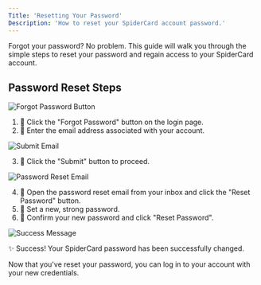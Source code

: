 ---
Title: 'Resetting Your Password'
Description: 'How to reset your SpiderCard account password.'
---

<Info>
Forgot your password? No problem. This guide will walk you through the simple steps to reset your password and regain access to your SpiderCard account.
</Info>

## Password Reset Steps

![Forgot Password Button](https://milways.gitbook.io/spidercard/~gitbook/image?url=https%3A%2F%2F905664024-files.gitbook.io%2F%7E%2Ffiles%2Fv0%2Fb%2Fgitbook-x-prod.appspot.com%2Fo%2Fspaces%252FBdfmzoYxBtV1Xo4FcaHt%252Fuploads%252F1iMllIyFAj8kiuJ2YiVu%252F100.png%3Falt%3Dmedia%26token%3De6b30e91-8ac2-4305-bcf3-490af8bf4598&width=400&dpr=3&quality=100&sign=318be4ad&sv=2)

1. 🔐 Click the "Forgot Password" button on the login page.
2. 📝 Enter the email address associated with your account.

![Submit Email](https://milways.gitbook.io/spidercard/~gitbook/image?url=https%3A%2F%2F905664024-files.gitbook.io%2F%7E%2Ffiles%2Fv0%2Fb%2Fgitbook-x-prod.appspot.com%2Fo%2Fspaces%252FBdfmzoYxBtV1Xo4FcaHt%252Fuploads%252FJMMSY8FWibdSsLb87teN%252F101.png%3Falt%3Dmedia%26token%3D65bcf6d6-caa8-4ab7-84f1-6bc14ac77ed5&width=768&dpr=4&quality=100&sign=8d9e0ebf&sv=2)

3. 📲 Click the "Submit" button to proceed.

![Password Reset Email](https://milways.gitbook.io/spidercard/~gitbook/image?url=https%3A%2F%2F905664024-files.gitbook.io%2F%7E%2Ffiles%2Fv0%2Fb%2Fgitbook-x-prod.appspot.com%2Fo%2Fspaces%252FBdfmzoYxBtV1Xo4FcaHt%252Fuploads%252FF6K7owHytifVc3DsvfvL%252F103.png%3Falt%3Dmedia%26token%3Df38d3a05-02ae-44e3-9070-e0735660b444&width=768&dpr=4&quality=100&sign=9c505a1a&sv=2)

4. 📧 Open the password reset email from your inbox and click the "Reset Password" button.
5. 🔢 Set a new, strong password.
6. 🔄 Confirm your new password and click "Reset Password".

![Success Message](https://open-2c.gitbook.com/url/preview/site_CM7n1/~gitbook/image?url=https%3A%2F%2Fcontent.gitbook.com%2Fcontent%2FzdWZaOjYJalDOu3og601%2Fblobs%2Fm9MLZdy2B2o6OwxqCWZI%2F98.png&width=400&dpr=3&quality=100&sign=9c692057&sv=2&width=768&dpr=4&quality=100&sign=5ccc48b8&sv=2)

✨ Success! Your SpiderCard password has been successfully changed.

<Card title="Next Step: Log In" icon="sign-in-alt" href="#">
  Now that you've reset your password, you can log in to your account with your new credentials.
</Card>
